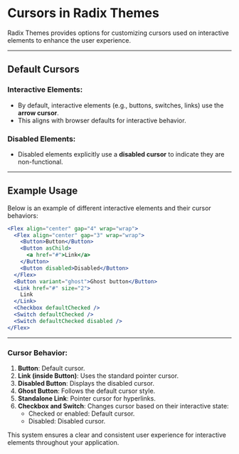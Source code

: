 # Cursors in Radix Themes

Radix Themes provides options for customizing cursors used on interactive elements to enhance the user experience.

---

## Default Cursors

### Interactive Elements:

- By default, interactive elements (e.g., buttons, switches, links) use the **arrow cursor**.
- This aligns with browser defaults for interactive behavior.

### Disabled Elements:

- Disabled elements explicitly use a **disabled cursor** to indicate they are non-functional.

---

## Example Usage

Below is an example of different interactive elements and their cursor behaviors:

```jsx
<Flex align="center" gap="4" wrap="wrap">
  <Flex align="center" gap="3" wrap="wrap">
    <Button>Button</Button>
    <Button asChild>
      <a href="#">Link</a>
    </Button>
    <Button disabled>Disabled</Button>
  </Flex>
  <Button variant="ghost">Ghost button</Button>
  <Link href="#" size="2">
    Link
  </Link>
  <Checkbox defaultChecked />
  <Switch defaultChecked />
  <Switch defaultChecked disabled />
</Flex>
```

---

### Cursor Behavior:

1. **Button**: Default cursor.
2. **Link (inside Button)**: Uses the standard pointer cursor.
3. **Disabled Button**: Displays the disabled cursor.
4. **Ghost Button**: Follows the default cursor style.
5. **Standalone Link**: Pointer cursor for hyperlinks.
6. **Checkbox and Switch**: Changes cursor based on their interactive state:
   - Checked or enabled: Default cursor.
   - Disabled: Disabled cursor.

This system ensures a clear and consistent user experience for interactive elements throughout your application.
